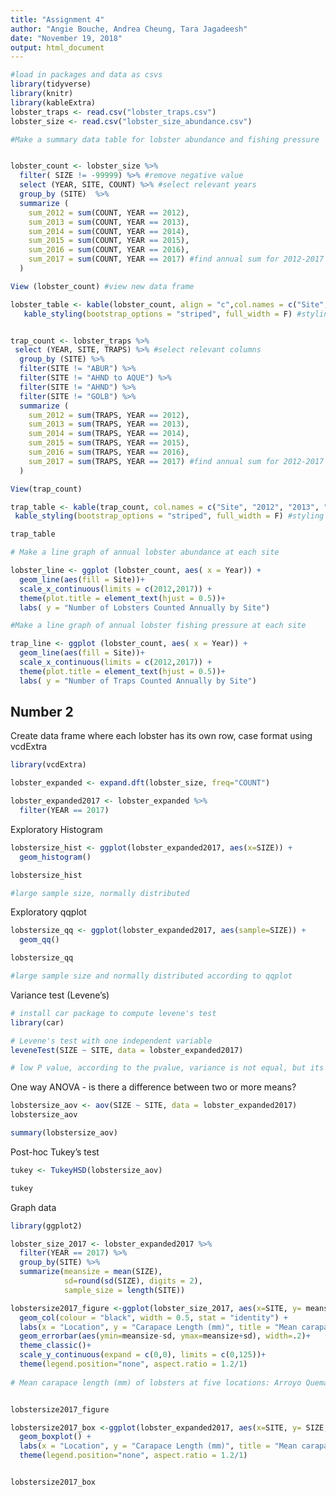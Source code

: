 ```yaml
---
title: "Assignment 4"
author: "Angie Bouche, Andrea Cheung, Tara Jagadeesh"
date: "November 19, 2018"
output: html_document
---
```


```r

#load in packages and data as csvs
library(tidyverse)
library(knitr)
library(kableExtra)
lobster_traps <- read.csv("lobster_traps.csv")
lobster_size <- read.csv("lobster_size_abundance.csv")


```



```r
#Make a summary data table for lobster abundance and fishing pressure


lobster_count <- lobster_size %>% 
  filter( SIZE != -99999) %>% #remove negative value
  select (YEAR, SITE, COUNT) %>% #select relevant years
  group_by (SITE)  %>% 
  summarize (
    sum_2012 = sum(COUNT, YEAR == 2012),
    sum_2013 = sum(COUNT, YEAR == 2013),
    sum_2014 = sum(COUNT, YEAR == 2014),
    sum_2015 = sum(COUNT, YEAR == 2015),
    sum_2016 = sum(COUNT, YEAR == 2016),
    sum_2017 = sum(COUNT, YEAR == 2017) #find annual sum for 2012-2017
  )

View (lobster_count) #view new data frame

lobster_table <- kable(lobster_count, align = "c",col.names = c("Site", "2012", "2013", "2014", "2015", "2016", "2017")) %>% #create summary table and rename columns
   kable_styling(bootstrap_options = "striped", full_width = F) #styling



```

```r

trap_count <- lobster_traps %>% 
 select (YEAR, SITE, TRAPS) %>% #select relevant columns
  group_by (SITE) %>%
  filter(SITE != "ABUR") %>%
  filter(SITE != "AHND to AQUE") %>% 
  filter(SITE != "AHND") %>%  
  filter(SITE != "GOLB") %>%  
  summarize (
    sum_2012 = sum(TRAPS, YEAR == 2012),
    sum_2013 = sum(TRAPS, YEAR == 2013),
    sum_2014 = sum(TRAPS, YEAR == 2014),
    sum_2015 = sum(TRAPS, YEAR == 2015),
    sum_2016 = sum(TRAPS, YEAR == 2016),
    sum_2017 = sum(TRAPS, YEAR == 2017) #find annual sum for 2012-2017
  ) 

View(trap_count)

trap_table <- kable(trap_count, col.names = c("Site", "2012", "2013", "2014", "2015", "2016", "2017")) %>%
 kable_styling(bootstrap_options = "striped", full_width = F) #styling

trap_table
```



```r
# Make a line graph of annual lobster abundance at each site

lobster_line <- ggplot (lobster_count, aes( x = Year)) +
  geom_line(aes(fill = Site))+
  scale_x_continuous(limits = c(2012,2017)) +
  theme(plot.title = element_text(hjust = 0.5))+
  labs( y = "Number of Lobsters Counted Annually by Site")

```


```r
#Make a line graph of annual lobster fishing pressure at each site

trap_line <- ggplot (lobster_count, aes( x = Year)) +
  geom_line(aes(fill = Site))+
  scale_x_continuous(limits = c(2012,2017)) +
  theme(plot.title = element_text(hjust = 0.5))+
  labs( y = "Number of Traps Counted Annually by Site")

```


















## Number 2
Create data frame where each lobster has its own row, case format using vcdExtra
```r

library(vcdExtra)

lobster_expanded <- expand.dft(lobster_size, freq="COUNT")

lobster_expanded2017 <- lobster_expanded %>% 
  filter(YEAR == 2017) 


```

Exploratory Histogram 
```r
lobstersize_hist <- ggplot(lobster_expanded2017, aes(x=SIZE)) +
  geom_histogram()

lobstersize_hist

#large sample size, normally distributed
```

Exploratory qqplot

```r
lobstersize_qq <- ggplot(lobster_expanded2017, aes(sample=SIZE)) +
  geom_qq()

lobstersize_qq

#large sample size and normally distributed according to qqplot

```

Variance test (Levene's)
```r
# install car package to compute levene's test
library(car)

# Levene's test with one independent variable
leveneTest(SIZE ~ SITE, data = lobster_expanded2017)

# low P value, according to the pvalue, variance is not equal, but its less than 4x. 

```

One way ANOVA - is there a difference between two or more means?
```r
lobstersize_aov <- aov(SIZE ~ SITE, data = lobster_expanded2017)
lobstersize_aov

summary(lobstersize_aov)
```

Post-hoc Tukey's test
```r
tukey <- TukeyHSD(lobstersize_aov)

tukey
```

Graph data
```r
library(ggplot2)

lobster_size_2017 <- lobster_expanded2017 %>% 
  filter(YEAR == 2017) %>% 
  group_by(SITE) %>% 
  summarize(meansize = mean(SIZE),
            sd=round(sd(SIZE), digits = 2),
            sample_size = length(SITE))

lobstersize2017_figure <-ggplot(lobster_size_2017, aes(x=SITE, y= meansize, fill = SITE)) + 
  geom_col(colour = "black", width = 0.5, stat = "identity") +
  labs(x = "Location", y = "Carapace Length (mm)", title = "Mean carapace length (mm) of \nlobsters by location in 2017") +
  geom_errorbar(aes(ymin=meansize-sd, ymax=meansize+sd), width=.2)+
  theme_classic()+ 
  scale_y_continuous(expand = c(0,0), limits = c(0,125))+
  theme(legend.position="none", aspect.ratio = 1.2/1)
  
# Mean carapace length (mm) of lobsters at five locations: Arroyo Quemado (AQUE), Carpinteria (CARP), Isla Vista (IVEE), Mohawk Reef (MOHK), Naples Reef (NAPL). Error bars indicate ± 1 standard deviation (n=67, n=705, n=606, n=178, n=112, respectively). Mean carapace length of lobsters only differed significantly between NAPL and IVEE, and NAPL and CARP. (one-way ANOVA, F(4,1663) = 3.42, p = 0.0085) with post-hoc Tukey’s HSD (α = 0.05). 


lobstersize2017_figure
```


```r

lobstersize2017_box <-ggplot(lobster_expanded2017, aes(x=SITE, y= SIZE, fill = SITE)) + 
  geom_boxplot() +
  labs(x = "Location", y = "Carapace Length (mm)", title = "Mean carapace length (mm) of lobsters \nby location in 2017", scale = "free") +
  theme(legend.position="none", aspect.ratio = 1.2/1) 


lobstersize2017_box
```

